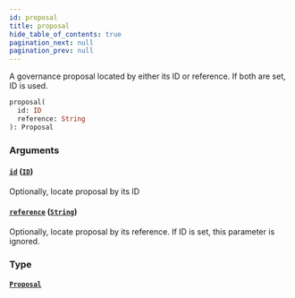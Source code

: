 ```yaml
---
id: proposal
title: proposal
hide_table_of_contents: true
pagination_next: null
pagination_prev: null
---
```



A governance proposal located by either its ID or reference. If both are set, ID is used.

```graphql
proposal(
  id: ID
  reference: String
): Proposal
```


### Arguments

#### [`id`](#) ([`ID`](/docs/testnet/graphql/scalars/id))

Optionally, locate proposal by its ID


#### [`reference`](#) ([`String`](/docs/testnet/graphql/scalars/string))

Optionally, locate proposal by its reference. If ID is set, this parameter is ignored.


### Type

#### [`Proposal`](/docs/testnet/graphql/objects/proposal)






